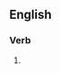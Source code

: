 ==English==

===Verb===
{{head|en|present participle}}

# {{present participle of|formalise|lang=en|nocat=1}}